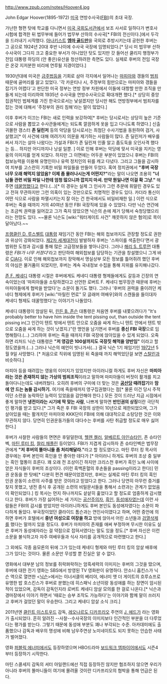 http://www.zpub.com/notes/Hoover4.jpg

John Edgar Hoover(1895-1972)
[[미국]] 연방수사국([[FBI]])의 초대 국장.

가난한 형편 탓에 학교를 다니면서 [[미국 국회도서관]]에서 보조 사서로 일하다가 변호사 시험에 합격한 뒤 법무부에 들어가 법무부 산하의 수사국[* FBI의 전신이다.]에서 두각을 드러내기 시작했다. [[아나키스트]] '''[[엠마 골드만]]'''을 국외로 추방시키는데 공헌한 후버는 그 공으로 1924년 20대 후반 나이에 수사국 국장에 임명되었다.[* 당시 미 법무부 산하 수사국이 그다지 크고 중요한 부서가 아니었던 탓도 있지만 갓 들어선 쿨리지 행정부가 전임 대통령 하딩의 (안 좋은)유산을 청산하려한 측면도 있다. 실제로 후버의 전임 국장은 온갖 지저분한 비리에 연루될 지경이었다.]

1930년대에 미국은 [[금주법]]등을 기회로 삼아 각지에서 일어나는 [[마피아]]와 갱들의 [[범죄]] 때문에 골머리를 앓고 있었다. '각 카운티나 시, 주정부의 힘만으로는 마피아와 갱들을 잡기가 어렵다'고 판단한 미국 정부는 연방 정부 차원에서 이들에 대항할 만한 조직을 만들게 되는데 이리하여 1935년 수사국을 연방수사국으로 확대개편 했다.[* 상당히 중앙집권적인 법체계를 가진 한국으로서는 낯설겠지만 당시만 해도 연방정부에서 범죄자를 잡는 것에 대해서 '주정부의 권리 침해'라는 말이 많았다.]

이후 후버가 이끄는 FBI는 새로 인력을 보강하여[* 후버는 당시로서는 상당히 높은 기준으로 사람을 뽑았고 수사관들에게는 되도록 깔끔하게 옷을 입고 다니도록 하였다.] 신출귀몰한 갱스터 '''존 딜린저''' 등의 악당을 당시로서는 최첨단 수사기법을 동원하여 검거, 사살했고[* 이 사건에 대해 여려가지 의문을 제기하는 사람들이 많다. 존 딜린저가 배우를 써서 자기는 살아 나왔다는 가설과 FBI가 존 딜린져 인줄 알고 좀도둑을 오인사격 했다는 등... 하지만 어디까지나 낭설 일뿐. ] 이로 인해 후버는 악당에 맞서 미국을 지키는 영웅의 이미지를 얻게 되었다. 하지만 그 이면에는 어두운 부분이 있었으니 후버는 FBI의 첩보능력을 이용해 유명인이나 유력 정치인의 뒤를 캐고 다녔다. 그리고 그들을 감시하여 치부를 고스란히 기록한 비밀 파일들을 만들어 두었다. 혹여 정치권에서 '''"후버 국장 너무 오래 해먹지 않았음? 이제 좀 물러나시는게 어떤지?"'''라는 말이 나오면 조용히 '''"너님들 관련 비밀 파일 나한테 엄청 많으니까 깝치지 마셔. 만약 뭔일나면 이걸 확 그냥."''' 해주면 [[데꿀멍]]했다고 한다.(...)[* 이 경우는 실제 그 인사가 그런 추문에 휘말린 경우도 있고 전혀 무관하지만 그런 의혹이 있는 것만으로도 치명적인 경우도 있다. 카더라 통신이 어떤 식으로 사람을 파멸시키는지 잘 아는 건 한국에서도 비일비재한 일.] 이런 식으로 후버는 죽을 때까지 거의 40여년 동안 FBI 국장직에 있을 수 있었다. 다만 닉슨 연간에는 조금씩 권력을 잃어갔고 그가 죽지 않았으면 닉슨의 손에 제거 당해서 숙청당했으리라는 전망도 있다. ~~물론 닉슨도 [wiki:"워터게이트 사건" 깨끗하지 않은 혐의]로 목이 달아났다.~~

[[프랭클린 D. 루스벨트]] [[대통령]] 재임기간 동안 FBI는 해외 첩보까지도 관장할 정도로 권한과 위상이 강화되었다. [[제2차 세계대전]]이 발발하자 후버는 '스파이를 색출한다'면서 광범위한 도청과 감시를 통해 많은 고급정보들을 쌓아나갔다. 그러나 [[해리 S. 트루먼]] 대통령은 ''FBI가 너무 커졌다'''라고 판단하여 해외첩보를 담당하는 기관을 창설했으니 그게 바로 [[CIA]]다. 이로 인해 해외첩보까지 장악해서 명실상부 모든 정보를 틀어쥐려 했던 후버의 야심은 물거품이 되었지만, 후버는 계속 국내정보 수집을 통해 지위를 유지해나갔다.

[[존 F. 케네디]] 대통령 시절은 후버에게도 케네디 대통령 형제들에게도 갈등과 긴장의 연속이었는데 '마피아들을 소탕하겠다고 선언한 로버트 F. 케네디 법무장관 때문에 후버는 마피아들에게 협박을 받았다'는 소문이 돌기도 했다. 그러나 '후버의 권력을 줄이려던 케네디 형제에게 후버가 [wiki:"마릴린 먼로" 모 글래머 여배우]와의 스캔들을 들이대자 케네디 형제도 데꿀멍했다'는 이야기가 나돌았다.

케네디 대통령이 암살된 뒤, [[린든 B. 존슨]] 대통령은 처음엔 후버를 내쫓으려다가 "It's probably better to have him inside the tent pissing out, than outside the tent pissing in(그 인간이 텐트 밖에서 텐트 안으로 오줌을 싸게 하느니 텐트 안에서 텐트 밖으로 오줌을 싸게 하는 것이 낫겠지.)"란 명언을 남기면서 후버를 '''종신 FBI 국장'''으로 임명해줬다.(...) 그리하여 후버는 죽을 때까지 FBI 국장에 앉아있을 수 있게 되었다. 오죽하면 리처드 닉슨 대통령은 '''"저 영감은 100살까지도 국장짓 해먹을 양반임"''' 이라고 할 정도였을까.(...) 그러나 닉슨의 예언이 빗나가서(...) 결국 닉슨 1기 재임기인 [[1972년]] 5월 9일 사망했다. [* 처음으로 직위에 임명된 뒤 죽을때 까지 해먹었단걸 보면 [[스탈린]]과 비슷하다.]

마피아 등을 때려잡는 영웅의 이미지가 있었지만 아이러니컬 하게도 후버 자신은 '''마피아라는 것은 존재하지 않는 가상의 범죄조직'''이라고 말하며 마피아들이 버젓이 활개를 치고 돌아다니는데도 내버려뒀다. 오히려 후버의 구미에 더 맞는 것은 '''[[공산당]] 때려잡기'''와 '''맘에 안 드는 놈들 감시하기.''' 여기에 죽을때까지 영구집권했다는 점[* 물론 이건 당시 주적이던 소련을 농락하던 능력이 있었음을 감안해야 한다.] 모든 것이 드러난 지금 시점에서 좋게 말하면 '''냉전이라는 시기에 딱 맞는 사람''', 나쁘게 말하면 '''반인권의 상징'''이란 극단적인 평가를 받고 있다.[* 그가 죽은 후 FBI 국장의 상한이 10년으로 제한되었으며, 그가 살아있을 때는 활개치던 마피아와 KKK단이 FBI에 의해 대대적으로 소탕당한 것은 이와 무관하지 않다. 당연히 인권운동가들의 대다수는 후버를 사탄 취급할 정도로 매우 싫어한다.]

후버가 사찰한 사람들의 면면은 후덜덜한데, [[헬렌 켈러]], [[알베르트 아인슈타인]], 존 슈타인벡, [[마틴 루터 킹]], [[찰리 채플린]] 등이었다. FBI가 지겹게 감시하자 존 슈타인벡은 법무장관에게 '''"저 후버의 똘마니들 좀 처리해달라."'''라고 할 정도였다고. 마틴 루터 킹 목사의 경우에는 후버 본인이 흑인을 안 좋아한 데다가 [* 아이러니 하게도 후버의 조상 중 일부는 흑인 혈통이 흐른다. 꽤 오래 전 조상이긴 하지만 크리스천 후버가 흑인 노예 사이에 얻은 자식들이 후버의 조상이다. (이런 흑백혼혈의 후손들을 passing이라고 한다)] 민권 운동을 한 탓에[* 다분히 편견 때문이었겠지만, 후버는 실제로 마틴 루터 킹의 흑인 인권 운동이 소련의 사주를 받은 것이라고 믿었다고 한다. 그러나 당연히 아무런 증거를 찾지 못했고, 냉전 종식 후 공개된 소련의 비밀문서들을 통해서 소련과는 관계가 없었음이 확인되었다.] 킹 목사는 먼지 하나까지도 샅샅히 훑었다고 할 정도로 엄중하게 감시했다고 한다. 후버가 가장 싫어하는 세 가지는 [[공산주의]]자, [[흑인]], [[동성애자]]였는데 이런 사람들은 FBI의 감시를 받았지만 아이러니하게도 후버 본인도 동성애자였다는 소문이 파다하게 돌았다. 부국장이었던 클라이드 톰슨과는 연인사이였다고 하며, 어떤 증언에 의하면 후버가 호텔에서 '''중년 여성으로 여장을 하고''' 방에 앉아서 어린 소년들과 [[검열삭제]]를 했다는 말까지 있을 정도다. 후버가 마피아의 존재를 애써 부정하며 무시한 이유도 실은 후버가 동성애자라는 걸 약점으로 잡혀서였다는 말도 있을 정도.[* 후버 자신은 이런 소문을 불식하고자 자주 여배우들과 식사 자리를 공개적으로 마련했다고 한다.] 

그 외에도 각종 음모론의 뒤에 그가 있는데 케네디 형제와 마틴 루터 킹의 암살 배후에 그가 있다는 것이다. 물론 소문만 무성할 뿐 진실은 알 수 없다.

영화에서 대부분 남의 정보를 쥐락펴락하는 암흑세력의 이미지는 후버의 그것을 땄으며, 후버에 대한 전기 영화는 SBS에서 방영된 TV 영화판이 유명하다. 안소니 홉킨스가 닉슨 역으로 열연한 <[[닉슨]]>에서는 이너서클의 베리야, 에너미 앳 더 게이트의 흐루쇼프로 유명한 밥 호스킨스가 후버로 분했는데 히스패닉 소년이랑 동성애를 하는 장면이 암시된 적이 있었으며, 감독이 감독인지라 로버트 케네디 암살 모의를 한 걸로 나온다.[* 닉슨과 경마장에서 이야기 하면서 '때로는 승부 조작도 가능하다'는 이야기와 함께 말이 쓰러지고 후버가 걸었던 말이 우승한다. 그리고 케네디 암살 소식 크리.]

2011년엔 [[클린트 이스트우드]] 감독, [[레오나르도 디카프리오]] 주연의 [[J. 에드가]] 라는 영화가 출시되었다. 흔히 알려진 --사찰--수사국장의 이미지보다 인간적인 부분을 더 다루었다는 평가를 받는다. 그렇기 때문에 동성애 부분도 꽤나 부각되는 수준. 아카데미에도 출품했으나 감독과 배우의 명성에 비해 남우주연상 노미네이트도 되지 못하는 안습한 사태가 벌어졌다. 

영화 [[퍼블릭 에너미]]에서도 등장하였으며 HBO드라마 [[보드워크 엠파이어]]에서도 시즌4부터 등장하기 시작한다.

마틴 스콜세지 감독의 셔터 아일랜드에선 직접 등장하진 않지만 협조하지 않으면 우리가 아니라 후버의 똘마니들이 여기에 몰려올 것이란 디카프리오의 협박을 통해 언급은 된다.

